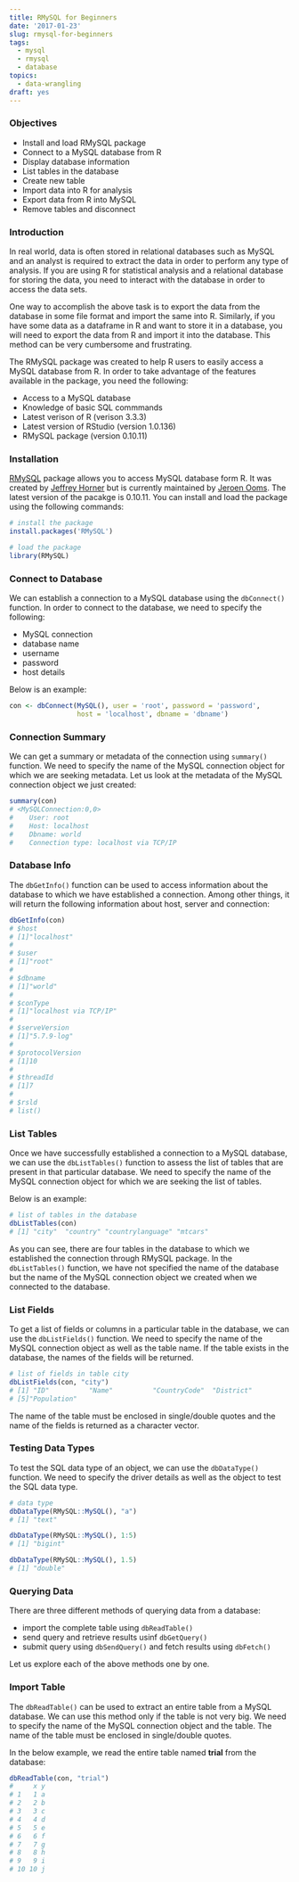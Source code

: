 ```yaml
---
title: RMySQL for Beginners
date: '2017-01-23'
slug: rmysql-for-beginners
tags:
  - mysql
  - rmysql
  - database
topics:
  - data-wrangling
draft: yes
---
```


### Objectives

- Install and load RMySQL package
- Connect to a MySQL database from R
- Display database information
- List tables in the database
- Create new table
- Import data into R for analysis
- Export data from R into MySQL
- Remove tables and disconnect

### Introduction

In real world, data is often stored in relational databases such as MySQL and an analyst is required to extract the data in order to perform any type of analysis. If you are using R for statistical analysis and a relational database for storing the data, you need to interact with the database in order to access the data sets.

One way to accomplish the above task is to export the data from the database in some file format and import the same into R. Similarly, if you have some data as a dataframe in R and want to store it in a database, you will need to export the data from R and import it into the database. This method can be very cumbersome and frustrating.

The RMySQL package was created to help R users to easily access a MySQL database from R. In order to take advantage of the features available in the package, you need the following:

- Access to a MySQL database
- Knowledge of basic SQL commmands
- Latest verison of R (verison 3.3.3)
- Latest version of RStudio (version 1.0.136)
- RMySQL package (version 0.10.11)


### Installation

[RMySQL](https://cran.r-project.org/web/packages/RMySQL/index.html) package allows you to access MySQL database form R. It was created by [Jeffrey Horner](http://biostat.mc.vanderbilt.edu/wiki/Main/JeffreyHorner) but is currently maintained by [Jeroen Ooms](https://github.com/jeroen). The latest version of the pacakge is 0.10.11. You can install and load the package using the following commands:

```r
# install the package
install.packages('RMySQL')

# load the package
library(RMySQL)
```

### Connect to Database

We can establish a connection to a MySQL database using the `dbConnect()` function. In order to connect to the database, we need to specify the following:

- MySQL connection
- database name
- username
- password
- host details

Below is an example:

```r
con <- dbConnect(MySQL(), user = 'root', password = 'password',
                 host = 'localhost', dbname = 'dbname')
```

### Connection Summary

We can get a summary or metadata of the connection using `summary()` function. We need to specify the name of the MySQL connection object for which we are seeking metadata. Let us look at the metadata of the MySQL connection object we just created:

```r
summary(con)
# <MySQLConnection:0,0>
#    User: root
#    Host: localhost
#    Dbname: world
#    Connection type: localhost via TCP/IP
```


### Database Info

The `dbGetInfo()` function can be used to access information about the database to which we have established a connection. Among other things, it will return the following information about host, server and connection:

```r
dbGetInfo(con)
# $host
# [1]"localhost"
# 
# $user
# [1]"root"
# 
# $dbname
# [1]"world"
# 
# $conType
# [1]"localhost via TCP/IP"
# 
# $serveVersion
# [1]"5.7.9-log"
# 
# $protocolVersion
# [1]10
# 
# $threadId
# [1]7
# 
# $rsld
# list()
```


### List Tables

Once we have successfully established a connection to a MySQL database, we can use the `dbListTables()` function to assess the list of tables that are present in that particular database. We need to specify the name of the MySQL connection object for which we are seeking the list of tables.

Below is an example:

```r
# list of tables in the database
dbListTables(con)
# [1] "city"  "country" "countrylanguage" "mtcars"
```

As you can see, there are four tables in the database to which we established the connection through RMySQL package. In the `dbListTables()` function, we have not specified the name of the database but the name of the MySQL connection object we created when we connected to the database.


### List Fields

To get a list of fields or columns in a particular table in the database, we can use the `dbListFields()` function. We need to specify the name of the MySQL connection object as well as the table name. If the table exists in the database, the names of the fields will be returned. 

```r
# list of fields in table city
dbListFields(con, "city")
# [1] "ID"          "Name"          "CountryCode"  "District" 
# [5]"Population" 
```

The name of the table must be enclosed in single/double quotes and the name of the fields is returned as a character vector.

### Testing Data Types

To test the SQL data type of an object, we can use the `dbDataType()` function. We need to specify the driver details as well as the object to test the SQL data type.

```r
# data type
dbDataType(RMySQL::MySQL(), "a")
# [1] "text"

dbDataType(RMySQL::MySQL(), 1:5)
# [1] "bigint"

dbDataType(RMySQL::MySQL(), 1.5)
# [1] "double"
```

### Querying Data

There are three different methods of querying data from a database:

- import the complete table using `dbReadTable()`
- send query and retrieve results usinf `dbGetQuery()`
- submit query using `dbSendQuery()` and fetch results using `dbFetch()`

Let us explore each of the above methods one by one.

### Import Table

The `dbReadTable()` can be used to extract an entire table from a MySQL database. We can use this method only if the table is not very big. We need to specify the name of the MySQL connection object and the table. The name of the table must be enclosed in single/double quotes.

In the below example, we read the entire table named **trial** from the database:

```r
dbReadTable(con, "trial")
#     x y
# 1   1 a 
# 2   2 b
# 3   3 c
# 4   4 d
# 5   5 e
# 6   6 f
# 7   7 g
# 8   8 h
# 9   9 i
# 10 10 j
```


